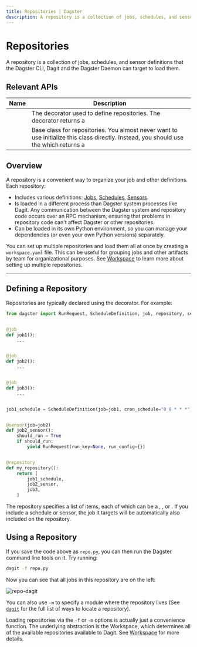 ```yaml
---
title: Repositories | Dagster
description: A repository is a collection of jobs, schedules, and sensor definitions that the Dagster CLI, Dagit and the Dagster Daemon can target to load them.
---
```


# Repositories

A repository is a collection of jobs, schedules, and sensor definitions that the Dagster CLI, Dagit and the Dagster Daemon can target to load them.

## Relevant APIs

| Name                                       | Description                                                                                                                                                                                                                  |
| ------------------------------------------ | ---------------------------------------------------------------------------------------------------------------------------------------------------------------------------------------------------------------------------- |
| <PyObject object="repository" decorator /> | The decorator used to define repositories. The decorator returns a <PyObject object="RepositoryDefinition" />                                                                                                                |
| <PyObject object="RepositoryDefinition" /> | Base class for repositories. You almost never want to use initialize this class directly. Instead, you should use the <PyObject object="repository" decorator /> which returns a <PyObject object="RepositoryDefinition"  /> |

## Overview

A repository is a convenient way to organize your job and other definitions. Each repository:

- Includes various definitions: [Jobs](/concepts/solids-pipelines/pipelines), [Schedules](/concepts/partitions-schedules-sensors/schedules), [Sensors](/concepts/partitions-schedules-sensors/sensors).
- Is loaded in a different process than Dagster system processes like Dagit. Any communication between the Dagster system and repository code occurs over an RPC mechanism, ensuring that problems in repository code can't affect Dagster or other repositories.
- Can be loaded in its own Python environment, so you can manage your dependencies (or even your own Python versions) separately.

You can set up multiple repositories and load them all at once by creating a `workspace.yaml` file. This can be useful for grouping jobs and other artifacts by team for organizational purposes. See [Workspace](/concepts/repositories-workspaces/workspaces) to learn more about setting up multiple repositories.

---

## Defining a Repository

Repositories are typically declared using the <PyObject object="repository" decorator /> decorator. For example:

```python file=/concepts/repositories_workspaces/repository_definition.py
from dagster import RunRequest, ScheduleDefinition, job, repository, sensor


@job
def job1():
    ...


@job
def job2():
    ...


@job
def job3():
    ...


job1_schedule = ScheduleDefinition(job=job1, cron_schedule="0 0 * * *")


@sensor(job=job2)
def job2_sensor():
    should_run = True
    if should_run:
        yield RunRequest(run_key=None, run_config={})


@repository
def my_repository():
    return [
        job1_schedule,
        job2_sensor,
        job3,
    ]
```

The repository specifies a list of items, each of which can be a <PyObject object="JobDefinition"/>, <PyObject module="dagster" object="ScheduleDefinition" />, or <PyObject module="dagster" object="SensorDefinition" />. If you include a schedule or sensor, the job it targets will be automatically also included on the repository.

## Using a Repository

If you save the code above as `repo.py`, you can then run the Dagster command line tools on it. Try running:

```bash
dagit -f repo.py
```

Now you can see that all jobs in this repository are on the left:

<Image
alt="repo-dagit"
src="/images/concepts/repo-dagit.png"
width={4032}
height={2454}
/>

You can also use `-m` to specify a module where the repository lives (See [`dagit`](/\_apidocs/cli#dagit) for the full list of ways to locate a repository).

Loading repositories via the `-f` or `-m` options is actually just a convenience function. The underlying abstraction is the Workspace, which determines all of the available repositories available to Dagit. See [Workspace](/concepts/repositories-workspaces/workspaces) for more details.

